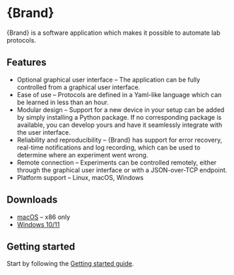 


# {Brand}

{Brand} is a software application which makes it possible to automate lab protocols.


## Features

- Optional graphical user interface – The application can be fully controlled from a graphical user interface.
- Ease of use – Protocols are defined in a Yaml-like language which can be learned in less than an hour.
- Modular design – Support for a new device in your setup can be added by simply installing a Python package. If no corresponding package is available, you can develop yours and have it seamlessly integrate with the user interface.
- Reliability and reproducibility – {Brand} has support for error recovery, real-time notifications and log recording, which can be used to determine where an experiment went wrong.
- Remote connection – Experiments can be controlled remotely, either through the graphical user interface or with a JSON-over-TCP endpoint.
- Platform support – Linux, macOS, Windows


## Downloads

- [macOS](https://scheduler-app-builds.s3.eu-central-1.amazonaws.com/macos/Automancer-darwin-x64-4.0.0.zip) – x86 only
- [Windows 10/11](https://scheduler-app-builds.s3.eu-central-1.amazonaws.com/windows/Automancer-4.0.0+Setup.exe)


## Getting started

Start by following the [Getting started guide](./usage/getting-started).
